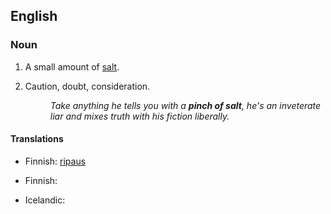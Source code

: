 ==English==

===Noun===
{{en-noun|sg=[[pinch]] [[of]] [[salt]]|pl=pinches of salt}}

#A small amount of [[salt]].
# {{figuratively}} Caution, doubt, consideration.
#:''Take anything he tells you with a '''pinch of salt''', he's an inveterate liar and mixes truth with his fiction liberally.''

====Translations====
{{trans-top|small amount of salt}}
* Finnish: [[ripaus#Finnish|ripaus]] {{t|fi|suolaa}}
{{trans-mid}}
{{trans-bottom}}

{{trans-top|caution}}
* Finnish: {{t|fi|varauksella}}
{{trans-mid}}
* Icelandic: {{qualifier|with a pinch of salt}} {{t|is|fyrirvari|alt=með fyrirvara}}
{{trans-bottom}}